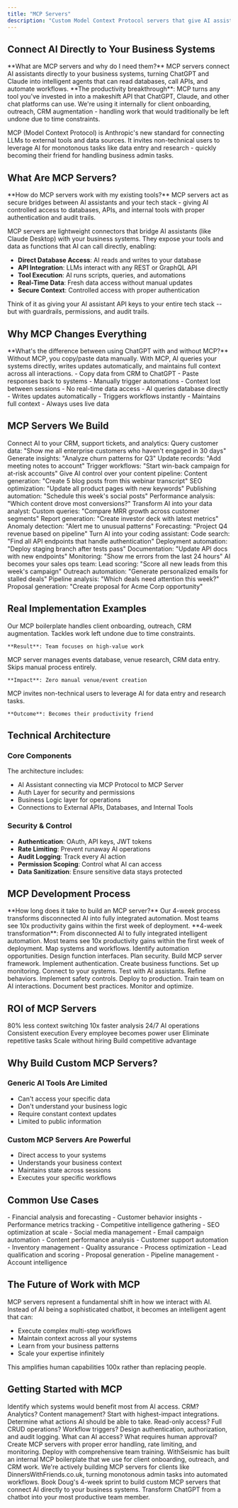 ```yaml
---
title: "MCP Servers"
description: "Custom Model Context Protocol servers that give AI assistants direct access to your business systems, turning LLMs into intelligent automation agents"
---
```


<script type="application/ld+json">
  {`{
  "@context": "https://schema.org",
  "@type": "Service",
  "name": "MCP Server Development",
  "description": "Custom Model Context Protocol servers that connect AI assistants to business systems",
  "url": "https://withseismic.com/build/mcp-servers",
  "provider": {
    "@type": "Organization",
    "name": "WithSeismic"
  },
  "serviceType": "AI Integration Development",
  "areaServed": "Worldwide",
  "hasOfferCatalog": {
    "@type": "OfferCatalog",
    "name": "MCP Server Services",
    "itemListElement": [
      {
        "@type": "Service",
        "name": "Database MCP Servers",
        "description": "Direct AI access to read and write database operations"
      },
      {
        "@type": "Service",
        "name": "API Integration Servers",
        "description": "Connect LLMs to REST and GraphQL APIs"
      },
      {
        "@type": "Service",
        "name": "Analytics MCP Servers",
        "description": "AI-powered analytics and reporting directly from data sources"
      },
      {
        "@type": "Service",
        "name": "CRM Integration Servers",
        "description": "Enable AI assistants to manage CRM operations"
      }
    ]
  }
}`}
</script>

## Connect AI Directly to Your Business Systems

<Info>
  **What are MCP servers and why do I need them?** MCP servers connect AI
  assistants directly to your business systems, turning ChatGPT and Claude into
  intelligent agents that can read databases, call APIs, and automate workflows.
</Info>

<Info>
  **The productivity breakthrough**: MCP turns any tool you've invested in into
  a makeshift API that ChatGPT, Claude, and other chat platforms can use. We're
  using it internally for client onboarding, outreach, CRM augmentation -
  handling work that would traditionally be left undone due to time constraints.
</Info>

MCP (Model Context Protocol) is Anthropic's new standard for connecting LLMs to external tools and data sources. It invites non-technical users to leverage AI for monotonous tasks like data entry and research - quickly becoming their friend for handling business admin tasks.

## What Are MCP Servers?

<Info>
  **How do MCP servers work with my existing tools?** MCP servers act as secure
  bridges between AI assistants and your tech stack - giving AI controlled
  access to databases, APIs, and internal tools with proper authentication and
  audit trails.
</Info>

MCP servers are lightweight connectors that bridge AI assistants (like Claude Desktop) with your business systems. They expose your tools and data as functions that AI can call directly, enabling:

- **Direct Database Access**: AI reads and writes to your database
- **API Integration**: LLMs interact with any REST or GraphQL API
- **Tool Execution**: AI runs scripts, queries, and automations
- **Real-Time Data**: Fresh data access without manual updates
- **Secure Context**: Controlled access with proper authentication

Think of it as giving your AI assistant API keys to your entire tech stack -- but with guardrails, permissions, and audit trails.

## Why MCP Changes Everything

<Info>
  **What's the difference between using ChatGPT with and without MCP?** Without
  MCP, you copy/paste data manually. With MCP, AI queries your systems directly,
  writes updates automatically, and maintains full context across all
  interactions.
</Info>

<Tabs>
  <Tab title="Before MCP">
    <Icon icon="clipboard" />- Copy data from CRM to ChatGPT - Paste responses back
    to systems - Manually trigger automations - Context lost between sessions - No
    real-time data access
  </Tab>
  <Tab title="After MCP">
    <Icon icon="link" />- AI queries database directly - Writes updates automatically
    - Triggers workflows instantly - Maintains full context - Always uses live data
  </Tab>
</Tabs>

## MCP Servers We Build

<AccordionGroup>
  <Accordion title="Customer Intelligence Server">
    Connect AI to your CRM, support tickets, and analytics:
    <Check>
      Query customer data: "Show me all enterprise customers who haven't engaged
      in 30 days"
    </Check>
    <Check>Generate insights: "Analyze churn patterns for Q3"</Check>
    <Check>Update records: "Add meeting notes to account"</Check>
    <Check>
      Trigger workflows: "Start win-back campaign for at-risk accounts"
    </Check>
  </Accordion>
  <Accordion title="Content Operations Server">
    Give AI control over your content pipeline:
    <Check>
      Content generation: "Create 5 blog posts from this webinar transcript"
    </Check>
    <Check>
      SEO optimization: "Update all product pages with new keywords"
    </Check>
    <Check>Publishing automation: "Schedule this week's social posts"</Check>
    <Check>Performance analysis: "Which content drove most conversions?"</Check>
  </Accordion>
  <Accordion title="Analytics & Reporting Server">
    Transform AI into your data analyst:
    <Check>Custom queries: "Compare MRR growth across customer segments"</Check>
    <Check>Report generation: "Create investor deck with latest metrics"</Check>
    <Check>Anomaly detection: "Alert me to unusual patterns"</Check>
    <Check>Forecasting: "Project Q4 revenue based on pipeline"</Check>
  </Accordion>
  <Accordion title="Development Tools Server">
    Turn AI into your coding assistant:
    <Check>
      Code search: "Find all API endpoints that handle authentication"
    </Check>
    <Check>
      Deployment automation: "Deploy staging branch after tests pass"
    </Check>
    <Check>Documentation: "Update API docs with new endpoints"</Check>
    <Check>Monitoring: "Show me errors from the last 24 hours"</Check>
  </Accordion>
  <Accordion title="Sales Operations Server">
    AI becomes your sales ops team:
    <Check>Lead scoring: "Score all new leads from this week's campaign"</Check>
    <Check>
      Outreach automation: "Generate personalized emails for stalled deals"
    </Check>
    <Check>Pipeline analysis: "Which deals need attention this week?"</Check>
    <Check>
      Proposal generation: "Create proposal for Acme Corp opportunity"
    </Check>
  </Accordion>
</AccordionGroup>

## Real Implementation Examples

<CardGroup cols={3}>
  <Card title="WithSeismic Internal" icon="rocket">
    Our MCP boilerplate handles client onboarding, outreach, CRM augmentation. Tackles work left undone due to time constraints.

    **Result**: Team focuses on high-value work

  </Card>
  <Card title="DinnersWithFriends.co.uk" icon="calendar">
    MCP server manages events database, venue research, CRM data entry. Skips manual process entirely.

    **Impact**: Zero manual venue/event creation

  </Card>
  <Card title="Non-Technical Adoption" icon="users">
    MCP invites non-technical users to leverage AI for data entry and research tasks.

    **Outcome**: Becomes their productivity friend

  </Card>
</CardGroup>

## Technical Architecture

### Core Components

The architecture includes:

- AI Assistant connecting via MCP Protocol to MCP Server
- Auth Layer for security and permissions
- Business Logic layer for operations
- Connections to External APIs, Databases, and Internal Tools

### Security & Control

- **Authentication**: OAuth, API keys, JWT tokens
- **Rate Limiting**: Prevent runaway AI operations
- **Audit Logging**: Track every AI action
- **Permission Scoping**: Control what AI can access
- **Data Sanitization**: Ensure sensitive data stays protected

## MCP Development Process

<Info>
  **How long does it take to build an MCP server?** Our 4-week process
  transforms disconnected AI into fully integrated automation. Most teams see
  10x productivity gains within the first week of deployment.
</Info>

<Warning>
  **4-week transformation**: From disconnected AI to fully integrated
  intelligent automation. Most teams see 10x productivity gains within the first
  week of deployment.
</Warning>

<Steps>
  <Step title="Week 1: Discovery & Design">
    Map systems and workflows. Identify automation opportunities. Design
    function interfaces. Plan security.
  </Step>
  <Step title="Week 2: Core Development">
    Build MCP server framework. Implement authentication. Create business
    functions. Set up monitoring.
  </Step>
  <Step title="Week 3: Integration & Testing">
    Connect to your systems. Test with AI assistants. Refine behaviors.
    Implement safety controls.
  </Step>
  <Step title="Week 4: Deployment & Training">
    Deploy to production. Train team on AI interactions. Document best
    practices. Monitor and optimize.
  </Step>
</Steps>

## ROI of MCP Servers

<CardGroup cols={2}>
  <Card title="Immediate Benefits" icon="lightning-bolt" color="#16a34a">
    <Check>80% less context switching</Check>
    <Check>10x faster analysis</Check>
    <Check>24/7 AI operations</Check>
    <Check>Consistent execution</Check>
  </Card>
  <Card title="Long-Term Value" icon="trending-up" color="#0285c7">
    <Check>Every employee becomes power user</Check>
    <Check>Eliminate repetitive tasks</Check>
    <Check>Scale without hiring</Check>
    <Check>Build competitive advantage</Check>
  </Card>
</CardGroup>

## Why Build Custom MCP Servers?

### Generic AI Tools Are Limited

- Can't access your specific data
- Don't understand your business logic
- Require constant context updates
- Limited to public information

### Custom MCP Servers Are Powerful

- Direct access to your systems
- Understands your business context
- Maintains state across sessions
- Executes your specific workflows

## Common Use Cases

<Tabs>
  <Tab title="Data & Analytics">
    <Icon icon="chart-bar" />- Financial analysis and forecasting - Customer behavior
    insights - Performance metrics tracking - Competitive intelligence gathering
  </Tab>
  <Tab title="Content & Marketing">
    <Icon icon="bullhorn" />- SEO optimization at scale - Social media management
    - Email campaign automation - Content performance analysis
  </Tab>
  <Tab title="Operations & Support">
    <Icon icon="cogs" />- Customer support automation - Inventory management - Quality
    assurance - Process optimization
  </Tab>
  <Tab title="Sales & Growth">
    <Icon icon="rocket" />- Lead qualification and scoring - Proposal generation
    - Pipeline management - Account intelligence
  </Tab>
</Tabs>

## The Future of Work with MCP

MCP servers represent a fundamental shift in how we interact with AI. Instead of AI being a sophisticated chatbot, it becomes an intelligent agent that can:

- Execute complex multi-step workflows
- Maintain context across all your systems
- Learn from your business patterns
- Scale your expertise infinitely

This amplifies human capabilities 100x rather than replacing people.

## Getting Started with MCP

<AccordionGroup>
  <Accordion title="Assess Your Systems">
    Identify which systems would benefit most from AI access. CRM? Analytics?
    Content management? Start with highest-impact integrations.
  </Accordion>
  <Accordion title="Define AI Capabilities">
    Determine what actions AI should be able to take. Read-only access? Full
    CRUD operations? Workflow triggers?
  </Accordion>
  <Accordion title="Plan Security Model">
    Design authentication, authorization, and audit logging. What can AI access?
    What requires human approval?
  </Accordion>
  <Accordion title="Build and Deploy">
    Create MCP servers with proper error handling, rate limiting, and
    monitoring. Deploy with comprehensive team training.
  </Accordion>
</AccordionGroup>

<Note>
  WithSeismic has built an internal MCP boilerplate that we use for client
  onboarding, outreach, and CRM work. We're actively building MCP servers for
  clients like DinnersWithFriends.co.uk, turning monotonous admin tasks into
  automated workflows.
</Note>

<Card title="Build Your MCP Server" icon="robot" href="/quickstart">
  Book Doug's 4-week sprint to build custom MCP servers that connect AI directly
  to your business systems. Transform ChatGPT from a chatbot into your most
  productive team member.
</Card>
